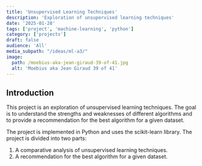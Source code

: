 ```yaml
---
title: 'Unsupervised Learning Techniques'
description: 'Exploration of unsupervised learning techniques'
date: '2025-01-28'
tags: ['project', 'machine-learning', 'python']
category: ['projects']
draft: false
audience: 'All'
media_subpath: "/ideas/ml-a3/"
image:
  path: /moebius-aka-jean-giraud-39-of-41.jpg
  alt: 'Moebius aka Jean Giraud 39 of 41'
---
```


## Introduction

This project is an exploration of unsupervised learning techniques. The goal is to understand the strengths and weaknesses of different algorithms and to provide a recommendation for the best algorithm for a given dataset.

The project is implemented in Python and uses the scikit-learn library. The project is divided into two parts:

1. A comparative analysis of unsupervised learning techniques.
2. A recommendation for the best algorithm for a given dataset.